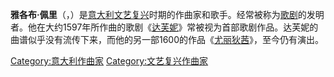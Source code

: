 {{unreferenced|time=2020-02-04}}
{{Infobox person
| name    = 雅各布·佩里
| image   =  Jacopo Peri 1.jpg
| caption  = 
| birth_name    =
| birth_date   = {{Birth date|1561|08|20}}
| birth_place   = [[意大利|意大利]][[罗马|罗马]]
| death_date   = {{death date and age|1633|08|12|1561|08|20}}
| death_place   = [[意大利|意大利]][[佛罗伦萨|佛罗伦萨]]
| othername   =
| occupation    = 
| website   =
}}
'''雅各布·佩里'''（{{lang-it|Jacopo Peri}}，{{bd|1561年|8月20日|1633年|8月12日|}}）是[[意大利|意大利]][[文艺复兴|文艺复兴]]时期的作曲家和歌手。经常被称为[[歌剧|歌剧]]的发明者。他在大约1597年所作曲的歌剧《[[达芙妮(歌剧)|达芙妮]]》常被视为首部歌剧作品。达芙妮的曲谱似乎没有流传下来，而他的另一部1600的作品《[[尤丽狄茜(歌剧)|尤丽狄茜]]》，至今仍有演出。

{{Authority control}}
{{DEFAULTSORT:Peri, Jacopo}}
[[Category:意大利作曲家|Category:意大利作曲家]]
[[Category:文艺复兴作曲家|Category:文艺复兴作曲家]]

{{italy-bio-stub}}
{{Classical-composer-stub}}